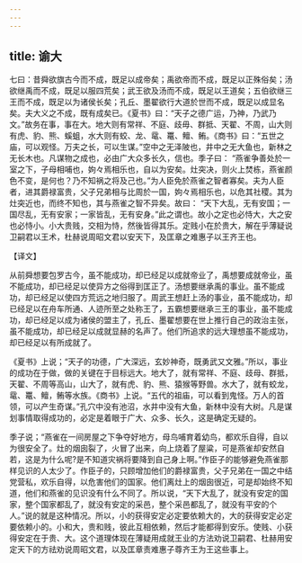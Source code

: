 ```yaml
---
---
---
```

title: 谕大
---



七曰：昔舜欲旗古今而不成，既足以成帝矣；禹欲帝而不成，既足以正殊俗矣；汤欲继禹而不成，既足以服四荒矣；武王欲及汤而不成，既足以王道矣；五伯欲继三王而不成，既足以为诸侯长矣；孔丘、墨翟欲行大道於世而不成，既足以成显名矣。夫大义之不成，既有成矣已。《夏书》曰：“天子之德广运，乃神，乃武乃文。”故务在事，事在大。地大则有常祥、不庭、歧毋、群抵、天翟、不周，山大则有虎、豹、熊、螇蛆，水大则有蛟、龙、鼋、鼍、鳣、鲔。《商书》曰：“五世之庙，可以观怪。万夫之长，可以生谋。”空中之无泽陂也，井中之无大鱼也，新林之无长木也。凡谋物之成也，必由广大众多长久，信也。季子曰： “燕雀争善处於一室之下，子母相哺也，姁々焉相乐也，自以为安矣。灶突决，则火上焚栋，燕雀颜色不变，是何也？乃不知祸之将及己也。”为人臣免於燕雀之智者寡矣。夫为人臣者，进其爵禄富贵，父子兄弟相与比周於一国，姁々焉相乐也，以危其社稷。其为灶突近也，而终不知也，其与燕雀之智不异矣。故曰： “天下大乱，无有安国；一国尽乱，无有安家；一家皆乱，无有安身。”此之谓也。故小之定也必恃大，大之安也必恃小。小大贵贱，交相为恃，然後皆得其乐。定贱小在於贵大，解在乎薄疑说卫嗣君以王术，杜赫说周昭文君以安天下，及匡章之难惠子以王齐王也。

【译文】

从前舜想要包罗古今，虽不能成功，却已经足以成就帝业了，禹想要成就帝业，虽不能成功，却已经足以使异方之俗得到匡正了。汤想要继承禹的事业。虽不能成功，却已经足以使四方荒远之地归服了。周武王想赶上汤的事业，虽不能成功，却已经足以在舟车所通、人迹所至之处称王了，五霸想要继承三王的事业，虽不能成功，却已经足以成为诸侯的盟主了，孔丘、墨翟想要在世上推行自己的政治主张，虽不能成功，却已经足以成就显赫的名声了。他们所追求的远大理想虽不能成功，却已经足以有所成就了。

《夏书》上说；“天子的功德，广大深远，玄妙神奇，既勇武又文雅。”所以，事业的成功在于做，做的关键在于目标远大。地大了，就有常祥、不庭、歧母、群抵，天翟、不周等高山，山大了，就有虎、豹、熊、猿猴等野兽。水大了，就有蛟龙，鼋、鼍、鳣，鲔等水族。《商书》上说。“五代的祖庙，可以看到鬼怪。万人的首领，可以产生奇谋。”孔穴中没有池沼，水井中没有大鱼，新林中没有大树。凡是谋划事情取得成功的，必定是着眼于广大、众多、长久，这是确定无疑的。

季子说；“燕雀在一间房屋之下争夺好地方，母鸟哺育着幼鸟，都欢乐自得，自以为很安全了。灶的烟囱裂了，火冒了出来，向上烧着了屋粱，可是燕雀却安然自若，这是为什么呢?是不知道灾祸将要降到自己身上啊。”作臣子的能够避免燕雀那样见识的人太少了。作臣子的，只顾增加他们的爵禄富贵，父子兄弟在一国之中结党营私，欢乐自得，以危害他们的国家。他们离灶上的烟囱很近，可是却始终不知道，他们和燕雀的见识没有什么不同了。所以说，“天下大乱了，就没有安定的国家，整个国家都乱了，就没有安定的采邑，整个采邑都乱了，就没有平安的个人。”说的就是这种情况。所以，小的获得安定必定要依赖大的，大的获得安定必定要依赖小的。小和大，贵和贱，彼此互相依赖，然后才能都得到安乐。使贱、小获得安定在于贵、大。这个道理体现在薄疑用成就王业的方法劝说卫嗣君、杜赫用安定天下的方祛劝说周昭文君，以及匡章责难惠子尊齐王为王这些事上。